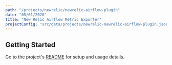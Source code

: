 ```yaml
---
path: "/projects/newrelic/newrelic-airflow-plugin"
date: "05/01/2020"
title: "New Relic Airflow Metric Exporter"
projectConfig: "src/data/projects/newrelic-newrelic-airflow-plugin.json"
---
```


## Getting Started

Go to the project's [README](https://github.com/newrelic/newrelic-airflow-plugin#readme) for setup and usage details.





